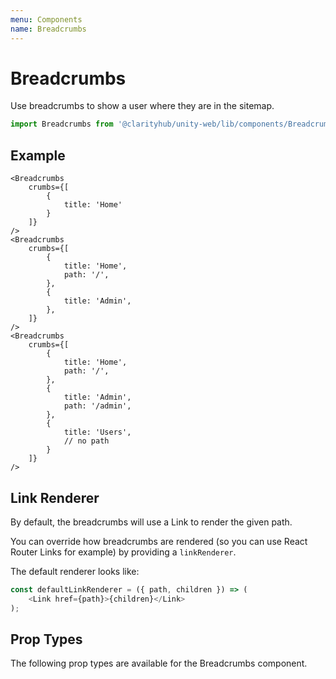 ```yaml
---
menu: Components
name: Breadcrumbs
---
```



# Breadcrumbs

Use breadcrumbs to show a user where they are in the sitemap.

```js
import Breadcrumbs from '@clarityhub/unity-web/lib/components/Breadcrumbs';
```

## Example

<Playground>
    <div style={{ width: '400px' }}>
        <Breadcrumbs
            crumbs={[
                {
                    title: 'Home'
                }
            ]}
        />
        <Breadcrumbs
            crumbs={[
                {
                    title: 'Home',
                    path: '/',
                },
                {
                    title: 'Admin',
                },
            ]}
        />
        <Breadcrumbs
            crumbs={[
                {
                    title: 'Home',
                    path: '/',
                },
                {
                    title: 'Admin',
                    path: '/admin',
                },
                {
                    title: 'Long interview name – October 3rd, 2019',
                    // no path
                }
            ]}
        />
    </div>

    <Breadcrumbs
        crumbs={[
            {
                title: 'Home'
            }
        ]}
    />
    <Breadcrumbs
        crumbs={[
            {
                title: 'Home',
                path: '/',
            },
            {
                title: 'Admin',
            },
        ]}
    />
    <Breadcrumbs
        crumbs={[
            {
                title: 'Home',
                path: '/',
            },
            {
                title: 'Admin',
                path: '/admin',
            },
            {
                title: 'Users',
                // no path
            }
        ]}
    />
</Playground>

## Link Renderer

By default, the breadcrumbs will use a Link to render the given path.

You can override how breadcrumbs are rendered (so you can use React Router Links for example) by providing a `linkRenderer`.

The default renderer looks like:

```js
const defaultLinkRenderer = ({ path, children }) => (
	<Link href={path}>{children}</Link>
);
```

## Prop Types

The following prop types are available for the Breadcrumbs component.

<PropsTable of={BreadcrumbsPropTypes} />